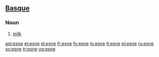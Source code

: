 ==[[Basque]]==

===Noun===
{{eu-noun}}

# [[milk]]

[[ast:esne]]
[[et:esne]]
[[el:esne]]
[[fr:esne]]
[[fy:esne]]
[[lo:esne]]
[[lt:esne]]
[[pl:esne]]
[[ru:esne]]
[[sv:esne]]
[[tr:esne]]
[[ug:esne]]